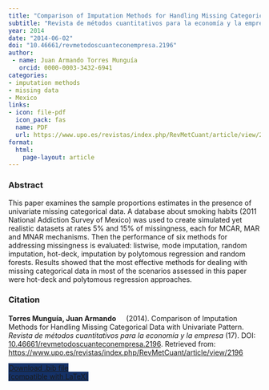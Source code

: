 ```yaml
---
title: "Comparison of Imputation Methods for Handling Missing Categorical Data with Univariate Pattern"
subtitle: "Revista de métodos cuantitativos para la economía y la empresa" 
year: 2014
date: "2014-06-02"
doi: "10.46661/revmetodoscuanteconempresa.2196"
author: 
 - name: Juan Armando Torres Munguía
   orcid: 0000-0003-3432-6941
categories:
- imputation methods
- missing data
- Mexico
links:
- icon: file-pdf
  icon_pack: fas
  name: PDF
  url: https://www.upo.es/revistas/index.php/RevMetCuant/article/view/2196/1763
format: 
  html: 
    page-layout: article
---
```


### Abstract 
This paper examines the sample proportions estimates in the presence of univariate missing categorical data. A database about smoking habits (2011 National Addiction Survey of Mexico) was used to create simulated yet realistic datasets at rates 5% and 15% of missingness, each for MCAR, MAR and MNAR mechanisms. Then the performance of six methods for addressing missingness is evaluated: listwise, mode imputation, random imputation, hot-deck, imputation by polytomous regression and random forests. Results showed that the most effective methods for dealing with missing categorical data in most of the scenarios assessed in this paper were hot-deck and polytomous regression approaches. 

### Citation
<p><b>Torres Munguía, Juan Armando<a href="https://orcid.org/0000-0003-3432-6941" target="_blank"><img src="https://info.orcid.org/wp-content/uploads/2019/11/orcid_16x16.png" height="16" width="16" ></a></b> (2014). Comparison of Imputation Methods for Handling Missing Categorical Data with Univariate Pattern. <i>Revista de métodos cuantitativos para la economía y la empresa</i> (17). DOI: <a href="https://www.upo.es/revistas/index.php/RevMetCuant/article/view/2196" target="_blank">10.46661/revmetodoscuanteconempresa.2196</a>. Retrieved from: <a href="https://www.upo.es/revistas/index.php/RevMetCuant/article/view/2196" target="_blank">https://www.upo.es/revistas/index.php/RevMetCuant/article/view/2196</a></p>

```{=html}

  <div class="container text-center mt-4" >
  <a href="cite.bib" class="btn custom-btn mt-1" style="border:1px solid #153268; background-color: #153268; margin-top: 5px;" download>
    <i class="fas fa-cloud-arrow-down"></i> Download .bib file <br> (compatible with LaTeX)
  </a>

```
